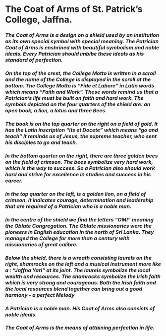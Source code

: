 # The Coat of Arms of St. Patrick’s College, Jaffna.

###  ***The Coat of Arms is a design on a shield used by an institution as its own special symbol with special meaning. The Patrician Coat of Arms is enshrined with beautiful symbolism and noble ideals. Every Patrician should imbibe these ideals as his standard of perfection.***

### ***On the top of the crest, the College Motto is written in a scroll and the name of the College is displayed in the scroll at the bottom. The College Motto is “Fide et Labore” in Latin words which means “Faith and Work”. These words remind us that a Patrician’s life must be built on faith and hard work. The symbols depicted on the four quarters of the shield are: an open book, a lion, a lotus and three Bees.***

### ***The book is on the top quarter on the right on a field of gold. It has the Latin inscription “Its et Docete” which means “go and teach” It reminds us of Jesus, the supreme teacher, who sent his disciples to go and teach.***

### ***In the bottom quarter on the right, there are three golden bees on the field of crimson. The bees symbolize very hard work, which is the way to success. So a Patrician also should work hard and strive for excellence in studies and success in his career.***

### ***In the top quarter on the left, is a golden lion, on a field of crimson. It indicates courage, determination and leadership that are required of a Patrician who is a noble man.***

### ***In the centre of the shield we find the letters “OMI” meaning the Oblate Congregation. The Oblate missionaries were the pioneers in English education in the north of Sri Lanka. They managed the College for more than a century with missionaries of great calibre.***

### ***Below the shield, there is a wreath consisting laurels on the right, shamrocks on the left and a musical instrument more like a : “Jaffna Yarl” at its joint. The laurels symbolize the local wealth and resources. The shamrocks symbolize the Irish faith which is very strong and courageous. Both the Irish faith and the local resources blend together can bring out a good harmony - a perfect Melody***

### ***A Patrician is a noble man. His Coat of Arms also consists of noble ideals.***

### ***The Coat of Arms is the means of attaining perfection in life.***

### 

### 

# 
